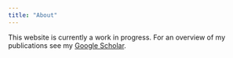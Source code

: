 ```yaml
---
title: "About"
---
```


This website is currently a work in progress. For an overview of my publications see my [Google Scholar](https://scholar.google.nl/citations?user=xWE5xroAAAAJ&hl=en){target="_blank"}.
